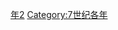 {{Catnav|頁面分類|历史|歷史時代|年|7世纪各年}}

{{catmore}}
{{Commons category|662}}

[[Category:660年代|年2]]
[[Category:7世纪各年|Category:7世纪各年]]